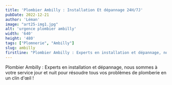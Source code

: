 ```yaml
---
title: 'Plombier Ambilly : Installation Et dépannage 24H/7J'
pubDate: 2022-12-21
author: 'Léman'
image: "art25-img1.jpg"
alt: 'urgence plombier ambilly'
width: '640'
height: '480'
tags: ["Plomnerie", "Ambilly"]
slug: ambilly
firstline: "Plombier Ambilly : Experts en installation et dépannage, nous sommes à votre service jour et nuit pour résoudre tous vos problèmes de plomberie en un clin d'œil !"
---
```


<div class="flex justify-center items-center">
  <p class="text-center">
    Plombier Ambilly : Experts en installation et dépannage, nous sommes à votre service jour et nuit pour résoudre tous vos problèmes de plomberie en un clin d'œil !
  </p>
</div>